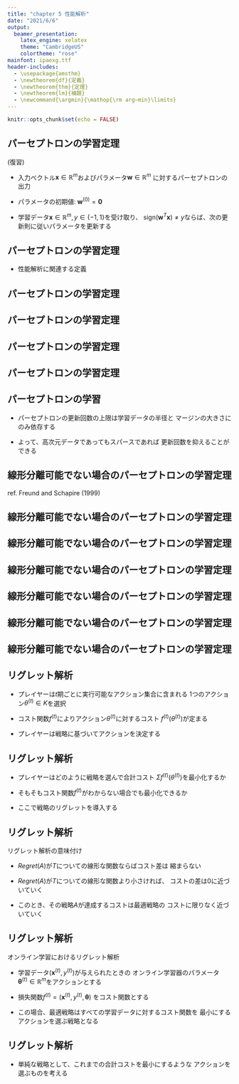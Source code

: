 ```yaml
---
title: "chapter 5 性能解析"
date: "2021/6/6"
output: 
  beamer_presentation:
    latex_engine: xelatex
    theme: "CambridgeUS"
    colortheme: "rose"
mainfont: ipaexg.ttf
header-includes:
  - \usepackage{amsthm}
  - \newtheorem{df}{定義}
  - \newtheorem{thm}{定理}
  - \newtheorem{lm}{補題}
  - \newcommand{\argmin}{\mathop{\rm arg~min}\limits}
---
```


```r
knitr::opts_chunk$set(echo = FALSE)
```

## パーセプトロンの学習定理

(復習)

- 入力ベクトル${\pmb x} \in \mathbb{R}^{m}$およびパラメータ${\pmb w} \in \mathbb{R}^{m}$
に対するパーセプトロンの出力

\begin{equation}
\mathrm{sign}({\pmb w}^{T}{\pmb x})
\end{equation}

- パラメータの初期値: ${\pmb w}^{(0)}={\pmb 0}$

- 学習データ${\pmb x} \in \mathbb{R}^{m}, y \in \{-1, 1\}$を受け取り、
$\mathrm{sign}({\pmb w}^{T}{\pmb x}) \neq y$ならば、次の更新則に従いパラメータを更新する

\begin{equation}
{\pmb w}^{(t+1)}={\pmb w}^{(t)}+y{\pmb x}
\end{equation}

## パーセプトロンの学習定理

- 性能解析に関連する定義 

\begin{df}[学習データのマージン]
学習データ$\{{\pmb x}^{(t)}, y^{(t)}\}_{t=1,…,N}$について、$y^{(t)}{\pmb u}^{T}{\pmb x}^{(t)}\ge \gamma$
を満たし$\|{\pmb u}\|=1$であるベクトル$\pmb u$が存在するとき、学習データは
マージン$\gamma$で線形分離可能であるという。
\end{df}

\begin{df}[学習データの半径]
学習データ$\{{\pmb x}^{(t)}, y^{(t)}\}_{t=1,…,N}$の半径を$R=\max_{t}\|{\pmb x}^{(t)}\|$とする。
\end{df}

## パーセプトロンの学習定理

\begin{thm}[パーセプトロンの学習定理]
学習データについて、半径が$R$でありマージン$\gamma$で分離可能
であるならば、この学習データに対するパーセプトロンの
更新回数は高々$(R/\gamma)^{2}$回である。
\end{thm}

## パーセプトロンの学習定理

\begin{proof}
k回目の更新を考える。
\begin{align}
{\pmb w}^{(k+1)}{\pmb u} &= {\pmb w}^{(k)}{\pmb u}+y^{(k)}{\pmb u}^{T}{\pmb x}^{(k)}\nonumber\\
                       &\ge {\pmb w}^{(k)}{\pmb u}+\gamma\nonumber
\end{align}
ここで、${\pmb w}^{(1)}=0$より、\\
$k=1$のとき
\begin{align}
{\pmb w}^{(2)}{\pmb u} \ge \gamma\nonumber
\end{align}
$k=2$のとき
\begin{align}
{\pmb w}^{(3)}{\pmb u} &\ge {\pmb w}^{(1)}{\pmb u}+y^{(1)}{\pmb u}^{T}{\pmb x}^{(1)} +\gamma \nonumber\\
                     &\ge 2\gamma \nonumber
\end{align}

\let\qedsymbol\relax
\end{proof}

## パーセプトロンの学習定理

\begin{proof}
と再帰的に導くと、
\begin{align}
{\pmb w}^{(k+1)}{\pmb u} \ge k\gamma
\end{align}

また、$y^{(k)}{\pmb w}^{(k)T}{\pmb x}^{(k)}<0, y^{2}\|{\pmb x}^{(t)}\|^{2}\le R^{2}$より、
\begin{align}
\|{\pmb w}^{(k+1)}\|^{2} &= \|{\pmb w}^{(k)}+y^{(k)}{\pmb x}^{(k)}\|^{2} \nonumber\\
                        &\le \|{\pmb w}^{(k)}\|^{2}+R^{2} \nonumber
\end{align}

ここで、先ほどと同様再帰的に導くと、

\begin{align}
\|{\pmb w}^{(k+1)}\|^{2} \le kR^{2}
\end{align}

\let\qedsymbol\relax
\end{proof}

## パーセプトロンの学習定理

\begin{proof}
$(3), (4)$およびコーシー・シュワルツの定理より、

\begin{align}
kR^{2} &\ge \|{\pmb w}^{(k+1)}\|^{2}\|{\pmb u}\|^{2} \nonumber\\
       &\ge \|{\pmb w}^{(k+1)}{\pmb u}\|^{2} \nonumber\\
       &\ge k^{2}\gamma^{2}
\end{align}

$(5)$より、
\begin{align}
k \le (R/\gamma)^{2}
\end{align}
\end{proof}

## パーセプトロンの学習

- パーセプトロンの更新回数の上限は学習データの半径と
マージンの大きさにのみ依存する

- よって、高次元データであってもスパースであれば
更新回数を抑えることができる


## 線形分離可能でない場合のパーセプトロンの学習定理

ref. Freund and Schapire (1999)

\begin{df}[学習データのペナルティ]
$\|{\pmb u}\|=1$であるベクトル$\pmb u$と$\gamma>0$が
与えられたとき、学習データのペナルティを次のように定義する。
\begin{align}
d^{(t)} = \max \{0, \gamma -y^{(t)}{\pmb u}^{T}{\pmb x}^{(t)}\} \nonumber
\end{align}
\end{df}

\begin{df}[学習データのペナルティのノルム]
ペナルティノルムを次のように定義する。
\begin{align}
D= \sqrt{\Sigma_{i=1}^{n}d^{(t)2}} \nonumber
\end{align}
\end{df}

## 線形分離可能でない場合のパーセプトロンの学習定理

\begin{thm}[線形分離可能でない場合のパーセプトロンの学習定理]
学習データの半径を$R$、$\gamma>0$のときのペナルティノルム
を$D$とする。このとき、パーセプトロンの更新回数は高々
$(R+D/\gamma)^{2}$回である。
\end{thm}

## 線形分離可能でない場合のパーセプトロンの学習定理

\begin{proof}
ここでは$D>0$の場合を考える。

線形分離可能でない問題をより高次元の線形分離可能な問題に
変換する。

入力の次元を拡張して${\pmb x}^{'}\in \mathbb R^{m+n}$とする。

最初の$m$次元は元の入力と同じで、$m+i$次元は正の実数$\delta$、
残りの次元は0とする。

同様に重みベクトルも${\pmb u}^{'}\in \mathbb R^{m+n}$に拡張する。

最初の$m$次元は${\pmb u}/z$、残りの$m+i$次元は$yd/z\delta$とする。

ただし、$z=\sqrt{1+(D/\delta)^{2}}$
\let\qedsymbol\relax
\end{proof}


## 線形分離可能でない場合のパーセプトロンの学習定理

\begin{proof}
このとき、
\begin{align}
\|{\pmb u}^{'}\|^{2} &= \Sigma^{m}_{i=1} u^{'2}_{i}+\Sigma^{m+n}_{i=m+1} u^{'2}_{i} \nonumber\\
                    &= \frac{\|{\pmb u}\|^{2}}{z^{2}}+\Sigma^{m+n}_{i=m+1} \left(\frac{yd}{z\delta}\right)^{2} \nonumber\\
                    &= \frac{1}{z^{2}}+\frac{D^{2}}{z^{2}\delta^{2}} \nonumber\\
                    &= \frac{1+D^{2}/\delta^{2}}{z^{2}} \nonumber\\
                    &= 1 \nonumber
\end{align}
よって、$\|{\pmb u}^{'}\|=1$となる。

\let\qedsymbol\relax
\end{proof}

## 線形分離可能でない場合のパーセプトロンの学習定理

\begin{proof}
また、

\begin{align}
y{\pmb u}^{'T}{\pmb x}^{'} &= y\left(\frac{{\pmb u}^{T}{\pmb x}}{z}+\delta \frac{yd}{z\delta}\right) \nonumber\\
                         &= \frac{y{\pmb u}^{T}{\pmb x}}{z}+\frac{d}{z} \nonumber\\
                         &\ge \frac{y{\pmb u}^{T}{\pmb x}}{z}+\frac{\gamma -y{\pmb u}^{T}{\pmb x}}{z} \nonumber\\
                         &= \frac{\gamma}{z}\nonumber
\end{align}
また、拡張学習データの半径は$\|{\pmb x}^{'}\|\le R^{2}+\delta^{2}$である。

\let\qedsymbol\relax
\end{proof}

## 線形分離可能でない場合のパーセプトロンの学習定理

\begin{proof}

したがって、拡張学習データはマージン$\gamma/z$で線形分離可能で、
半径は$R^{2}+\delta^{2}$以下となる。

パーセプトロンの学習定理より、更新回数の上限は
\begin{align}
\frac{(R^{2}+\delta^{2})z^{2}}{\gamma^{2}}
\end{align}

ここで、$z=\sqrt{1+(D/\delta)^{2}}$を代入して$(8)$式を最小化するように
$\delta=\sqrt{RD}$を選ぶことで、上限は

\begin{align}
\left(\frac{R+D}{\gamma}\right)^{2} \nonumber
\end{align}

となる。
\let\qedsymbol\relax
\end{proof}


## 線形分離可能でない場合のパーセプトロンの学習定理

\begin{proof}

また、各ステップ$1\le i\le n$について、拡張された重み${\pmb w}^{'}$
の最初の$m$次元は元の重みと一致し、$i$ステップ目のときの$m+i$次元の
重みは$0$である。これより、
\begin{align}
\mathrm{sign}({\pmb w}^{'T}{\pmb x}^{'}) = \mathrm{sign}({\pmb w}^{T}{\pmb x}) \nonumber
\end{align}

となり拡張した場合の推定結果と元の重みによる推定結果は一致する。
パーセプトロンの更新条件は推定結果にのみ依存するので、元の学習
データにおけるパーセプトロンと拡張学習データでのパーセプトロン
は全く同じ学習データで更新を行う。
\end{proof}


## リグレット解析

- プレイヤーは$t$期ごとに実行可能なアクション集合に含まれる
1つのアクション$\theta^{(t)} \in K$を選択

- コスト関数$f^{(t)}$によりアクション$\theta^{(t)}$に対するコスト
$f^{(t)}(\theta^{(t)})$が定まる

- プレイヤーは戦略に基づいてアクションを決定する


## リグレット解析

- プレイヤーはどのように戦略を選んで合計コスト
$\Sigma f^{(t)}(\theta^{(t)})$を最小化するか

- そもそもコスト関数$f^{(t)}$がわからない場合でも最小化できるか

- ここで戦略のリグレットを導入する

\begin{df}[戦略のリグレット]
ある戦略$A$に基づくアクションの合計コストと最適戦略$\theta^{*}$
による合計コストの差を戦略$A$のリグレット$Regret(A)$と定義する。
\begin{align}
Regret(A)=\Sigma^{T}_{t=1} f^{(t)}(\theta^{(t)})-\Sigma^{T}_{t=1} f^{(t)}(\theta^{*}) \nonumber
\end{align}
\end{df}

## リグレット解析

リグレット解析の意味付け


- $Regret(A)$が$T$についての線形な関数ならばコスト差は
縮まらない

- $Regret(A)$が$T$についての線形な関数より小さければ、
コストの差は0に近づいていく

- このとき、その戦略$A$が達成するコストは最適戦略の
コストに限りなく近づいていく


## リグレット解析

オンライン学習におけるリグレット解析


- 学習データ$({\pmb x}^{(t)},y^{(t)})$が与えられたときの
オンライン学習器のパラメータ
${\pmb \theta}^{(t)}\in \mathbb R^{m}$をアクションとする

- 損失関数$f^{(t)}=({\pmb x}^{(t)},y^{(t)},{\pmb \theta})$
をコスト関数とする

- この場合、最適戦略はすべての学習データに対するコスト関数を
最小にするアクションを選ぶ戦略となる


## リグレット解析

- 単純な戦略として、これまでの合計コストを最小にするような
アクションを選ぶものを考える

\begin{align}
{\pmb \theta}^{(1)} = \argmin_{{\pmb \theta}\in K}\Sigma^{t-1}_{i=1} f^{(t)}({\pmb \theta}) \nonumber
\end{align}


